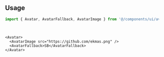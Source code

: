```tsx file=<rootDir>/src/components/ui/avatar.tsx title="components/ui/avatar.tsx"
```

<br />

## Usage

```ts
import { Avatar, AvatarFallback, AvatarImage } from '@/components/ui/avatar'
```

<br />

```tsx
<Avatar>
  <AvatarImage src="https://github.com/ekmas.png" />
  <AvatarFallback>SB</AvatarFallback>
</Avatar>
```